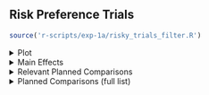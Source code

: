 ## **Risk Preference Trials**

```r
source('r-scripts/exp-1a/risky_trials_filter.R')
```

<!-- Risky Trial Plots -->

<details>
  <summary>
  Plot
  </summary>
  
<br>
  
```r
source('r-scripts/exp-1a/risky_trials_plots.R')
plt_risky_std_blks
```

Errorbars = 95% CI

</details> 

<!-- Main Effects -->

<details>
  <summary>
  Main Effects
  </summary>
  
<br>

```r
source('r-scripts/exp-1a/risky_trials_summary.R')
```

<h3> ANOVA Table </h3>

- Note: Blocks 2 and 5 were excluded from the analysis as their comparisons were deemed unnecessary.
  
```r
kable(risky_main, 'html', digits = 3) %>%
  kable_classic(full_width = T, position = "center", html_font = "Arial")
```

<h3> Conclusions </h3>

**Main Effect of Group:**

$\chi^2(`r df_diffs[2]`) = `r l_rats[2]`, p = `r p_vals[2]`, R^2_N = `r r_sqs[2]`, BF_{10} `r bfs[2]`$

**Main Effect of Choice Value (i.e., Extreme Outcome effect):**

$\chi^2(`r df_diffs[3]`) = `r l_rats[3]`, p `r p_vals[3]`, R^2_N = `r r_sqs[3]`, BF_{10} `r bfs[3]`$

**Main Effect of Block:**

$\chi^2(`r df_diffs[4]`) = `r l_rats[4]`, p = `r p_vals[4]`, R^2_N = `r r_sqs[4]`, BF_{10} `r bfs[4]`$

**Interaction: Group $\times$ Value:**

$\chi^2(`r df_diffs[5]`) = `r l_rats[5]`, p = `r p_vals[5]`, R^2_N = `r r_sqs[5]`, BF_{10} `r bfs[5]`$

**Interaction: Group $\times$ Block:**

$\chi^2(`r df_diffs[6]`) = `r l_rats[6]`, p = `r p_vals[6]`, R^2_N = `r r_sqs[6]`, BF_{10} `r bfs[6]`$

**Interaction: Value $\times$ Block:**

$\chi^2(`r df_diffs[7]`) = `r l_rats[7]`, p `r p_vals[7]`, R^2_N = `r r_sqs[7]`, BF_{10} = `r bfs[7]`$

**Interaction: Group $\times$ Value $\times$ Block:**

$\chi^2(`r df_diffs[8]`) = `r l_rats[8]`, p `r p_vals[8]`, R^2_N = `r r_sqs[8]`, BF_{10} `r bfs[8]`$

<br>

<h4>
Conclusion:
</h4>

There is a 3-way interaction between Group, Value, and Block.

<br>

</details> 


<!-- Relevant Planned Comparisons -->

<details>
  <summary>
  Relevant Planned Comparisons
  </summary>

<h3>
**Comparing Blocks 1 and 3:**
</h3>

<h4>
Block (1 vs 3) $\times$ Group (1 vs 3) $\times$ Value (High vs Low):
</h4>

$b = `r pc_b_val[21]`, t(`r pc_t_df[21]`) = `r pc_t_stat[21]`, p = `r pc_p_val[21]`, r = `r pc_r_val[21]`$

<br>

<h4>
Block (1 vs 3) $\times$ Group (2 vs 3) $\times$ Value (High vs Low):
</h4>

$b = `r pc_b_val[22]`, t(`r pc_t_df[22]`) = `r pc_t_stat[22]`, p = `r pc_p_val[22]`, r = `r pc_r_val[22]`$

<br>

<h4>
Conclusion:
</h4>

The difference between block 1 and 3 significantly interacts with both group and value.

<br>

<h3>
**Comparing Blocks 4 and 6:**
</h3>

<h4>
Block (4 vs 6) $\times$ Group (1 vs 3) $\times$ Value (High vs Low):
</h4>

$b = `r pc_b_val[23]`, t(`r pc_t_df[23]`) = `r pc_t_stat[23]`, p = `r pc_p_val[23]`, r = `r pc_r_val[23]`$

<br>

<h4>
Block (4 vs 6) $\times$ Group (2 vs 3) $\times$ Value (High vs Low):
</h4>

$b = `r pc_b_val[24]`, t(`r pc_t_df[24]`) = `r pc_t_stat[24]`, p = `r pc_p_val[24]`, r = `r pc_r_val[24]`$

<br>

<h4>
Conclusion:
</h4>

The difference between block 4 and 6 significantly interacts with group and value, but only when comparing group 1 and 3 (effect is small). There is no difference comparing group 2 and 3.

<br>

</details> 


<!-- Planned Comparisons Full List -->

<details>
  <summary>
  Planned Comparisons (full list)
  </summary>

<br>

```r
kable(risky_pc, 'html', digits = 3) %>%
  kable_classic(full_width = T, position = "center", html_font = "Arial")
```

<br>

</details> 










